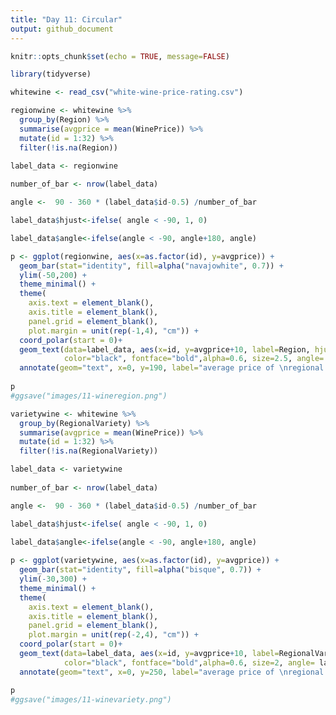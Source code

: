 ```yaml
---
title: "Day 11: Circular"
output: github_document
---
```


```r
knitr::opts_chunk$set(echo = TRUE, message=FALSE)
```


```r
library(tidyverse)
```


```r
whitewine <- read_csv("white-wine-price-rating.csv")
```


```r
regionwine <- whitewine %>%
  group_by(Region) %>%
  summarise(avgprice = mean(WinePrice)) %>%
  mutate(id = 1:32) %>%
  filter(!is.na(Region))

label_data <- regionwine
 
number_of_bar <- nrow(label_data)

angle <-  90 - 360 * (label_data$id-0.5) /number_of_bar 

label_data$hjust<-ifelse( angle < -90, 1, 0)

label_data$angle<-ifelse(angle < -90, angle+180, angle)

p <- ggplot(regionwine, aes(x=as.factor(id), y=avgprice)) + 
  geom_bar(stat="identity", fill=alpha("navajowhite", 0.7)) +
  ylim(-50,200) +
  theme_minimal() +
  theme(
    axis.text = element_blank(),
    axis.title = element_blank(),
    panel.grid = element_blank(),
    plot.margin = unit(rep(-1,4), "cm")) +
  coord_polar(start = 0)+
  geom_text(data=label_data, aes(x=id, y=avgprice+10, label=Region, hjust=hjust), 
            color="black", fontface="bold",alpha=0.6, size=2.5, angle= label_data$angle, inherit.aes = FALSE ) +
  annotate(geom="text", x=0, y=190, label="average price of \nregional white wines")
 
p
#ggsave("images/11-wineregion.png")
```

```r
varietywine <- whitewine %>%
  group_by(RegionalVariety) %>%
  summarise(avgprice = mean(WinePrice)) %>%
  mutate(id = 1:32) %>%
  filter(!is.na(RegionalVariety))

label_data <- varietywine
 
number_of_bar <- nrow(label_data)

angle <-  90 - 360 * (label_data$id-0.5) /number_of_bar

label_data$hjust<-ifelse( angle < -90, 1, 0)
 
label_data$angle<-ifelse(angle < -90, angle+180, angle)

p <- ggplot(varietywine, aes(x=as.factor(id), y=avgprice)) + 
  geom_bar(stat="identity", fill=alpha("bisque", 0.7)) +
  ylim(-30,300) +
  theme_minimal() +
  theme(
    axis.text = element_blank(),
    axis.title = element_blank(),
    panel.grid = element_blank(),
    plot.margin = unit(rep(-2,4), "cm")) +
  coord_polar(start = 0)+
  geom_text(data=label_data, aes(x=id, y=avgprice+10, label=RegionalVariety, hjust=hjust), 
            color="black", fontface="bold",alpha=0.6, size=2, angle= label_data$angle, inherit.aes = FALSE)+
  annotate(geom="text", x=0, y=250, label="average price of \nregional white wine varieties")

p
#ggsave("images/11-winevariety.png")
```

